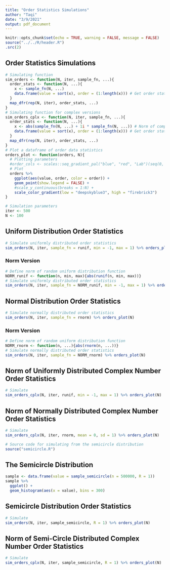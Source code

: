 ```yaml
---
title: "Order Statistics Simulations"
author: "Taqi"
date: "3/9/2021"
output: pdf_document
---
```


```r
knitr::opts_chunk$set(echo = TRUE, warning = FALSE, message = FALSE)
source("../../R/header.R")
.src(2)
```

## Order Statistics Simulations

```r
# Simulating function
sim_orders <- function(N, iter, sample_fn, ...){
  order_stats <- function(N, ...){
    x <- sample_fn(N, ...)
    data.frame(value = sort(x), order = (1:length(x))) # Get order statistics
  }
  map_dfr(rep(N, iter), order_stats, ...)
}
# Simulating function for complex versions
sim_orders_cplx <- function(N, iter, sample_fn, ...){
  order_stats <- function(N, ...){
    x <- abs(sample_fn(N, ...) + 1i * sample_fn(N, ...)) # Norm of complex version
    data.frame(value = sort(x), order = (1:length(x))) # Get order statistics
  }
  map_dfr(rep(N, iter), order_stats, ...)
}
# Plot a dataframe of order data statistics
orders_plot <- function(orders, N){
  # Plotting parameters
  #order_cols <- scales::seq_gradient_pal("blue", "red", "Lab")(seq(0, 1, length.out = N))
  # Plot
  orders %>%
    ggplot(aes(value, order, color = order)) + 
    geom_point(show.legend = FALSE) +
    #scale_y_continuous(breaks = 1:N) +
    scale_color_gradient(low = "deepskyblue3", high = "firebrick3")
}
```

```r
# Simulation parameters
iter <- 500
N <- 100
```


## Uniform Distribution Order Statistics

```r
# Simulate uniformly distributed order statistics
sim_orders(N, iter, sample_fn = runif, min = -1, max = 1) %>% orders_plot(N)
```

### Norm Version

```r
# Define norm of random uniform distribution function
NORM_runif <- function(n, min, max){abs(runif(n, min, max))}
# Simulate uniformly distributed order statistics
sim_orders(N, iter, sample_fn = NORM_runif, min = -1, max = 1) %>% orders_plot(N)
```

## Normal Distribution Order Statistics

```r
# Simulate normally distributed order statistics
sim_orders(N, iter, sample_fn = rnorm) %>% orders_plot(N)
```

### Norm Version

```r
# Define norm of random uniform distribution function
NORM_rnorm <- function(n, ...){abs(rnorm(n, ...))}
# Simulate normally distributed order statistics
sim_orders(N, iter, sample_fn = NORM_rnorm) %>% orders_plot(N)
```


## Norm of Uniformly Distributed Complex Number Order Statistics

```r
# Simulate
sim_orders_cplx(N, iter, runif, min = -1, max = 1) %>% orders_plot(N)
```

## Norm of Normally Distributed Complex Number Order Statistics

```r
# Simulate
sim_orders_cplx(N, iter, rnorm, mean = 0, sd = 1) %>% orders_plot(N)
```

```r
# Source code for simulating from the semicircle distribution
source("semicircle.R")
```

## The Semicircle Distribution

```r
sample <- data.frame(value = sample_semicircle(n = 500000, R = 1))
sample %>%
  ggplot() +
  geom_histogram(aes(x = value), bins = 300)
```

## Semicircle Distribution Order Statistics

```r
# Simulate
sim_orders(N, iter, sample_semicircle, R = 1) %>% orders_plot(N)
```

## Norm of Semi-Circle Distributed Complex Number Order Statistics

```r
# Simulate
sim_orders_cplx(N, iter, sample_semicircle, R = 1) %>% orders_plot(N)
```

